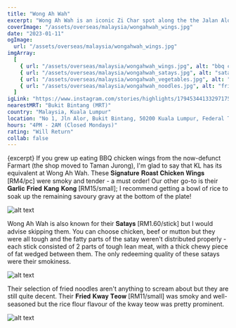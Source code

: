 ```yaml
---
title: "Wong Ah Wah"
excerpt: "Wong Ah Wah is an iconic Zi Char spot along the the Jalan Alor night market - it's always our first dinner whenever the hubs and I visit KL!"
coverImage: "/assets/overseas/malaysia/wongahwah_wings.jpg"
date: "2023-01-11"
ogImage:
  url: "/assets/overseas/malaysia/wongahwah_wings.jpg"
imgArray:
  [
    { url: "/assets/overseas/malaysia/wongahwah_wings.jpg", alt: "bbq chicken wings" },
    { url: "/assets/overseas/malaysia/wongahwah_satays.jpg", alt: "satays" },
    { url: "/assets/overseas/malaysia/wongahwah_vegetables.jpg", alt: "stir-fried vegetables" },
    { url: "/assets/overseas/malaysia/wongahwah_noodles.jpg", alt: "fried noodles" },
  ]
igLink: "https://www.instagram.com/stories/highlights/17945344133297175/"
nearestMRT: "Bukit Bintang (MRT)"
country: "Malaysia, Kuala Lumpur"
location: "No 1, Jln Alor, Bukit Bintang, 50200 Kuala Lumpur, Federal Territory of Kuala Lumpur, Malaysia"
hours: "4PM - 2AM (Closed Mondays)"
rating: "Will Return"
collab: false
---
```


{excerpt} If you grew up eating BBQ chicken wings from the now-defunct Farmart (the shop moved to Taman Jurong), I'm glad to say that KL has its equivalent at Wong Ah Wah. These 𝐒𝐢𝐠𝐧𝐚𝐭𝐮𝐫𝐞 𝐑𝐨𝐚𝐬𝐭 𝐂𝐡𝐢𝐜𝐤𝐞𝐧 𝐖𝐢𝐧𝐠𝐬 [RM4/pc] were smoky and tender - a must order!  Our other go-to is their 𝐆𝐚𝐫𝐥𝐢𝐜 𝐅𝐫𝐢𝐞𝐝 𝐊𝐚𝐧𝐠 𝐊𝐨𝐧𝐠 [RM15/small]; I recommend getting a bowl of rice to soak up the remaining savoury gravy at the bottom of the plate!

![alt text](/assets/overseas/malaysia/wongahwah_vegetables.jpg)

Wong Ah Wah is also known for their 𝐒𝐚𝐭𝐚𝐲𝐬 [RM1.60/stick] but I would advise skipping them. You can choose chicken, beef or mutton but they were all tough and the fatty parts of the satay weren't distributed properly - each stick consisted of 2 parts of tough lean meat, with a thick chewy piece of fat wedged between them. The only redeeming quality of these satays were their smokiness.

![alt text](/assets/overseas/malaysia/wongahwah_satays.jpg)

Their selection of fried noodles aren't anything to scream about but they are still quite decent. Their 𝐅𝐫𝐢𝐞𝐝 𝐊𝐰𝐚𝐲 𝐓𝐞𝐨𝐰 [RM11/small] was smoky and well-seasoned but the rice flour flavour of the kway teow was pretty prominent.

![alt text](/assets/overseas/malaysia/wongahwah_noodles.jpg)
